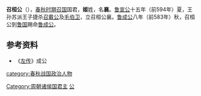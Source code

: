'''召桓公'''（{{bd|？||？|catIdx=J}}），[[春秋时期|春秋时期]][[召国|召国]]国君，'''姬'''姓，名'''襄'''。[[鲁宣公|鲁宣公]]十五年（前594年）夏，王孙苏派王子捷杀[[召戴公|召戴公]]及[[毛伯卫|毛伯卫]]，立召桓公襄。[[鲁成公|鲁成公]]八年（前583年）秋，召桓公到[[鲁国|鲁国]]赐命[[鲁成公|鲁成公]]。

{{start box}}
{{s-before|[[召戴公|召戴公]]}}
{{s-title|[[召国|召国]]国君|前594年—}}
{{s-after|[[召莊公|召莊公]]}}
{{end box}}

==参考资料==
*《[[左传|左传]]》成公

[[category:春秋战国政治人物|category:春秋战国政治人物]]
[[Category:周朝诸侯国君主|Category:周朝诸侯国君主]]
[[Category:諡桓|公]]